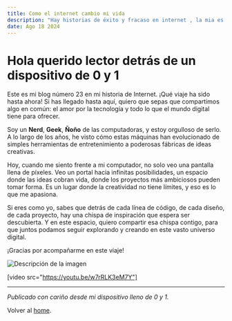 ```yaml
---
title: Como el internet cambio mi vida
description: "Hay historias de éxito y fracaso en internet , la mia es diferente."
date: Ago 18 2024
---
```


# Hola querido lector detrás de un dispositivo de 0 y 1

Este es mi blog número 23 en mi historia de Internet. ¡Qué viaje ha sido hasta ahora! Si has llegado hasta aquí, quiero que sepas que compartimos algo en común: el amor por la tecnología y todo lo que el mundo digital tiene para ofrecer.

Soy un **Nerd**, **Geek**, **Ñoño** de las computadoras, y estoy orgulloso de serlo. A lo largo de los años, he visto cómo estas máquinas han evolucionado de simples herramientas de entretenimiento a poderosas fábricas de ideas creativas. 

Hoy, cuando me siento frente a mi computador, no solo veo una pantalla llena de píxeles. Veo un portal hacia infinitas posibilidades, un espacio donde las ideas cobran vida, donde los proyectos más ambiciosos pueden tomar forma. Es un lugar donde la creatividad no tiene límites, y eso es lo que me apasiona.

Si eres como yo, sabes que detrás de cada línea de código, de cada diseño, de cada proyecto, hay una chispa de inspiración que espera ser descubierta. Y en este espacio, quiero compartir esa chispa contigo, para que juntos podamos seguir explorando y creando en este vasto universo digital.

¡Gracias por acompañarme en este viaje!

![Descripción de la imagen](https://phantom-marca.unidadeditorial.es/37721928cf330947d197e15ed7686fa6/resize/1320/f/webp/assets/multimedia/imagenes/2021/09/22/16322929694121.jpg)

[video src="https://youtu.be/w7rRLK3eM7Y"]

---

*Publicado con cariño desde mi dispositivo lleno de 0 y 1.*

Volver al  [home](/).
